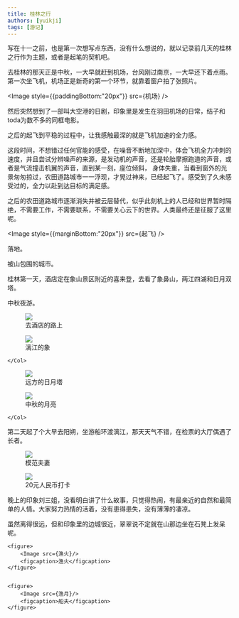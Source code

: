 ```yaml
---
title: 桂林之行
authors: [yuikji]
tags: [游记]
---
```



写在十一之前，也是第一次想写点东西，没有什么想说的，就以记录前几天的桂林之行作为主题，或者是起笔的契机吧。

去桂林的那天正是中秋，一大早就赶到机场，台风刚过南京，一大早还下着点雨。第一次坐飞机，机场正是新奇的第一个环节，就靠着窗户拍了张照片。

<Image style={{paddingBottom:"20px"}}  src={机场}
/>

然后突然想到了一部叫大空港的日剧，印象里是发生在羽田机场的日常，结子和toda为数不多的同框电影。

之后的起飞到平稳的过程中，让我感触最深的就是飞机加速的全力感。

这段时间，不想错过任何官能的感受，在噪音不断地加深中，体会飞机全力冲刺的速度，并且尝试分辨噪声的来源，是发动机的声音，还是轮胎摩擦跑道的声音，或者是气流撞击机翼的声音，直到某一刻，座位倾斜，
身体失重，当看到窗外的光景匆匆掠过，农田道路城市一一浮现，才晃过神来，已经起飞了。感受到了久未感受过的，全力以赴到达目标的满足感。

之后的农田道路城市逐渐消失并被云层替代，似乎此刻机上的人已经和世界暂时隔绝，不需要工作，不需要联系，不需要关心云下的世界。人类最终还是征服了这里呢。

<Image style={{marginBottom:"20px"}}  src={起飞}
/>

落地。

被山包围的城市。

桂林第一天，酒店定在象山景区附近的喜来登，去看了象鼻山，两江四湖和日月双塔。

中秋夜游。

<Row gutter={8}>
    <Col span={12}>
    <figure>
        <Image  src={落地}/>
        <figcaption>去酒店的路上</figcaption>
    </figure>
    </Col>
    <Col span={12}>
    <figure>
        <Image  src={象鼻山}/>
        <figcaption>漓江的象</figcaption>
    </figure>

    </Col>
</Row>

<Row gutter={8}>
    <Col span={12}>
    <figure>
        <Image src={日月}/>
        <figcaption>远方的日月塔</figcaption>
    </figure>
    </Col>
    <Col span={12}>
    <figure>
        <Image src={中秋}/>
        <figcaption>中秋的月亮</figcaption>
    </figure>

    </Col>
</Row>


第二天起了个大早去阳朔，坐游船环渡漓江，那天天气不错，在检票的大厅偶遇了长者。

<Row gutter={8}>
    <Col span={12}>
    <figure>
        <Image src={长者}/>
        <figcaption>模范夫妻</figcaption>
    </figure>
    </Col>
    <Col span={12}>
    <figure>
        <Image src={漓江}/>
        <figcaption>20元人民币打卡</figcaption>
    </figure>
    </Col>
</Row>

晚上的印象刘三姐，没看明白讲了什么故事，只觉得热闹，有最亲近的自然和最简单的人情。大家努力热情的活着，没有患得患失，没有薄薄的凄凉。    

虽然离得很远，但和印象里的边城很近，翠翠说不定就在山那边坐在石凳上发呆呢。


    <figure>
        <Image src={渔火}/>
        <figcaption>渔火</figcaption>
    </figure>


    <figure>
        <Image src={渔月}/>
        <figcaption>船夫</figcaption>
    </figure>

